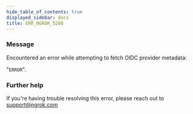 ```yaml
---
hide_table_of_contents: true
displayed_sidebar: docs
title: ERR_NGROK_5208
---
```




### Message

Encountered an error while attempting to fetch OIDC provider metadata:

"`ERROR`".

<ErrorDetails error="err_ngrok_5208" />

### Further help

If you're having trouble resolving this error, please reach out to [support@ngrok.com](mailto:support@ngrok.com?subject=Help%20with%20ERR_NGROK_5208)
